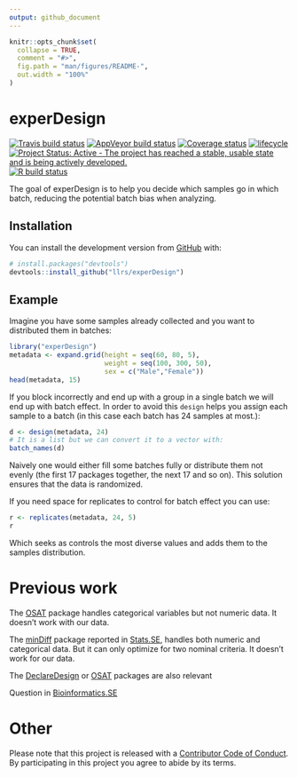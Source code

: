 ```yaml
---
output: github_document
---
```


<!-- README.md is generated from README.Rmd. Please edit that file -->

```r
knitr::opts_chunk$set(
  collapse = TRUE,
  comment = "#>",
  fig.path = "man/figures/README-",
  out.width = "100%"
)
```
# experDesign

<!-- badges: start -->
[![Travis build status](https://travis-ci.org/llrs/experDesign.svg?branch=master)](https://travis-ci.org/llrs/experDesign)
[![AppVeyor build status](https://ci.appveyor.com/api/projects/status/github/llrs/experDesign?branch=master&svg=true)](https://ci.appveyor.com/project/llrs/experDesign)
[![Coverage status](https://codecov.io/gh/llrs/experDesign/branch/master/graph/badge.svg)](https://codecov.io/github/llrs/experDesign?branch=master)
[![lifecycle](https://img.shields.io/badge/lifecycle-experimental-orange.svg)](https://www.tidyverse.org/lifecycle/#experimental)
[![Project Status: Active - The project has reached a stable, usable state and is being actively developed.](http://www.repostatus.org/badges/latest/active.svg)](http://www.repostatus.org/#active)
[![R build status](https://github.com/llrs/experDesign/workflows/R-CMD-check/badge.svg)](https://github.com/llrs/experDesign/actions?workflow=R-CMD-check)
<!-- badges: end -->

The goal of experDesign is to help you decide which samples go in which batch, 
reducing the potential batch bias when analyzing.

## Installation

You can install the development version from [GitHub](https://github.com/) with:

```r
# install.packages("devtools")
devtools::install_github("llrs/experDesign")
```
## Example

Imagine you have some samples already collected and you want to distributed them in batches:
```r
library("experDesign")
metadata <- expand.grid(height = seq(60, 80, 5), 
                        weight = seq(100, 300, 50),
                        sex = c("Male","Female"))
head(metadata, 15)
```

If you block incorrectly and end up with a group in a single batch we will end up with batch effect.
In order to avoid this `design` helps you assign each sample to a batch (in this case each batch has 24 samples at most.):

```r
d <- design(metadata, 24)
# It is a list but we can convert it to a vector with:
batch_names(d)
```

Naively one would either fill some batches fully or distribute them not evenly 
(the  first 17 packages together, the next 17 and so on). This solution ensures 
that the data is randomized.

If you need space for replicates to control for batch effect you can use:

```r
r <- replicates(metadata, 24, 5)
r
```

Which seeks as controls the most diverse values and adds them to the samples 
distribution.

# Previous work

The [OSAT](https://bioconductor.org/packages/OSAT/) package handles categorical 
variables but not numeric data. It doesn't work with our data.

The [minDiff](https://github.com/m-Py/minDiff) package reported in [Stats.SE](https://stats.stackexchange.com/a/326015/105234), handles both 
numeric and categorical data. But it can only optimize for two nominal criteria.
It doesn't work for our data.

The [DeclareDesign](https://github.com/DeclareDesign/DeclareDesign) or [OSAT](http://bioconductor.org/packages/OSAT) packages are also relevant

Question in [Bioinformatics.SE](https://bioinformatics.stackexchange.com/q/4765/48)

# Other

Please note that this project is released with a [Contributor Code of Conduct](CODE_OF_CONDUCT.md).
By participating in this project you agree to abide by its terms.
